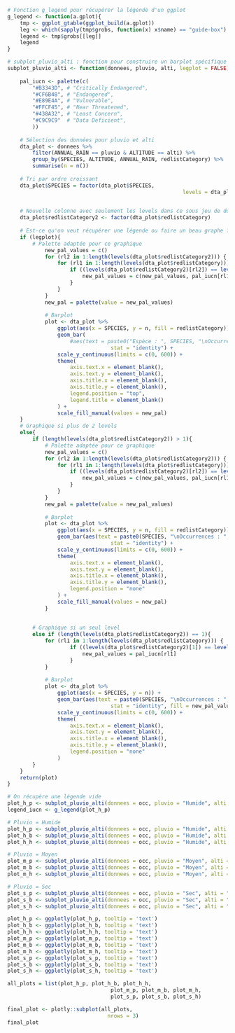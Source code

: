```r
# Fonction g_legend pour récupérer la légende d'un ggplot
g_legend <- function(a.gplot){ 
    tmp <- ggplot_gtable(ggplot_build(a.gplot)) 
    leg <- which(sapply(tmp$grobs, function(x) x$name) == "guide-box") 
    legend <- tmp$grobs[[leg]] 
    legend
}

# subplot_pluvio_alti : fonction pour construire un barplot spécifique de pluvio et alti
subplot_pluvio_alti <- function(donnees, pluvio, alti, legplot = FALSE) {
	
	pal_iucn <- palette(c(
		"#B3343D", # "Critically Endangered",
		"#CF6B48", # "Endangered",
		"#E89E4A", # "Vulnerable",
		"#FFCF45", # "Near Threatened",
		"#438A32", # "Least Concern",
		"#C9C9C9"  # "Data Deficient",
		))
	
	# Sélection des données pour pluvio et alti
	dta_plot <- donnees %>%
		filter(ANNUAL_RAIN == pluvio & ALTITUDE == alti) %>%
		group_by(SPECIES, ALTITUDE, ANNUAL_RAIN, redlistCategory) %>%
		summarise(n = n())
	
	# Tri par ordre croissant
	dta_plot$SPECIES = factor(dta_plot$SPECIES,
														levels = dta_plot$SPECIES[order(dta_plot$n, 
																														decreasing = TRUE)])

	# Nouvelle colonne avec seulement les levels dans ce sous jeu de données
	dta_plot$redlistCategory2 <- factor(dta_plot$redlistCategory)
	
	# Est-ce qu'on veut récupérer une légende ou faire un beau graphe ?
	if (legplot){
		# Palette adaptée pour ce graphique
			new_pal_values = c()
			for (rl2 in 1:length(levels(dta_plot$redlistCategory2))) {
				for (rl1 in 1:length(levels(dta_plot$redlistCategory))) {
					if ((levels(dta_plot$redlistCategory2)[rl2]) == levels(dta_plot$redlistCategory)[rl1]) {
						new_pal_values = c(new_pal_values, pal_iucn[rl1])
					}
				}
			}
			new_pal = palette(value = new_pal_values)
			
			# Barplot
			plot <- dta_plot %>%
				ggplot(aes(x = SPECIES, y = n, fill = redlistCategory)) +
				geom_bar(
					#aes(text = paste0("Espèce : ", SPECIES, "\nOccurrences : ", n) ),
								 stat = "identity") +
				scale_y_continuous(limits = c(0, 600)) +
				theme(
					axis.text.x = element_blank(),
					axis.text.y = element_blank(),
					axis.title.x = element_blank(),
					axis.title.y = element_blank(),
					legend.position = "top",
					legend.title = element_blank()
				) +
				scale_fill_manual(values = new_pal)
	}
	# Graphique si plus de 2 levels
	else{
		if (length(levels(dta_plot$redlistCategory2)) > 1){
			# Palette adaptée pour ce graphique
			new_pal_values = c()
			for (rl2 in 1:length(levels(dta_plot$redlistCategory2))) {
				for (rl1 in 1:length(levels(dta_plot$redlistCategory))) {
					if ((levels(dta_plot$redlistCategory2)[rl2]) == levels(dta_plot$redlistCategory)[rl1]) {
						new_pal_values = c(new_pal_values, pal_iucn[rl1])
					}
				}
			}
			new_pal = palette(value = new_pal_values)
			
			# Barplot
			plot <- dta_plot %>%
				ggplot(aes(x = SPECIES, y = n, fill = redlistCategory)) +
				geom_bar(aes(text = paste0(SPECIES, "\nOccurrences : ", n) ),
								 stat = "identity") +
				scale_y_continuous(limits = c(0, 600)) +
				theme(
					axis.text.x = element_blank(),
					axis.text.y = element_blank(),
					axis.title.x = element_blank(),
					axis.title.y = element_blank(),
					legend.position = "none"
				) +
				scale_fill_manual(values = new_pal)
			}
		
		
		# Graphique si un seul level
		else if (length(levels(dta_plot$redlistCategory2)) == 1){
			for (rl1 in 1:length(levels(dta_plot$redlistCategory))) {
					if ((levels(dta_plot$redlistCategory2)[1]) == levels(dta_plot$redlistCategory)[rl1]) {
						new_pal_values = pal_iucn[rl1]
					}
			}
			
			# Barplot
			plot <- dta_plot %>%
				ggplot(aes(x = SPECIES, y = n)) +
				geom_bar(aes(text = paste0(SPECIES, "\nOccurrences : ", n)),
								 stat = "identity", fill = new_pal_values) +
				scale_y_continuous(limits = c(0, 600)) +
				theme(
					axis.text.x = element_blank(),
					axis.text.y = element_blank(),
					axis.title.x = element_blank(),
					axis.title.y = element_blank(),
					legend.position = "none"
				)
		}
	}
	return(plot)
}

# On récupère une légende vide
plot_h_p <- subplot_pluvio_alti(donnees = occ, pluvio = "Humide", alti = "Plaine", legplot = TRUE)
legend_iucn <- g_legend(plot_h_p) 

# Pluvio = Humide
plot_h_p <- subplot_pluvio_alti(donnees = occ, pluvio = "Humide", alti = "Plaine")
plot_h_b <- subplot_pluvio_alti(donnees = occ, pluvio = "Humide", alti = "Basse Montagne")
plot_h_h <- subplot_pluvio_alti(donnees = occ, pluvio = "Humide", alti = "Haute Montagne")

# Pluvio = Moyen
plot_m_p <- subplot_pluvio_alti(donnees = occ, pluvio = "Moyen", alti = "Plaine")
plot_m_b <- subplot_pluvio_alti(donnees = occ, pluvio = "Moyen", alti = "Basse Montagne")
plot_m_h <- subplot_pluvio_alti(donnees = occ, pluvio = "Moyen", alti = "Haute Montagne")

# Pluvio = Sec
plot_s_p <- subplot_pluvio_alti(donnees = occ, pluvio = "Sec", alti = "Plaine")
plot_s_b <- subplot_pluvio_alti(donnees = occ, pluvio = "Sec", alti = "Basse Montagne")
plot_s_h <- subplot_pluvio_alti(donnees = occ, pluvio = "Sec", alti = "Haute Montagne")

plot_h_p <- ggplotly(plot_h_p, tooltip = 'text')
plot_h_b <- ggplotly(plot_h_b, tooltip = 'text')
plot_h_h <- ggplotly(plot_h_h, tooltip = 'text')
plot_m_p <- ggplotly(plot_m_p, tooltip = 'text')
plot_m_b <- ggplotly(plot_m_b, tooltip = 'text')
plot_m_h <- ggplotly(plot_m_h, tooltip = 'text')
plot_s_p <- ggplotly(plot_s_p, tooltip = 'text')
plot_s_b <- ggplotly(plot_s_b, tooltip = 'text')
plot_s_h <- ggplotly(plot_s_h, tooltip = 'text')

all_plots = list(plot_h_p, plot_h_b, plot_h_h, 
								 plot_m_p, plot_m_b, plot_m_h, 
								 plot_s_p, plot_s_b, plot_s_h)

final_plot <- plotly::subplot(all_plots,
								nrows = 3)
final_plot
``` 

